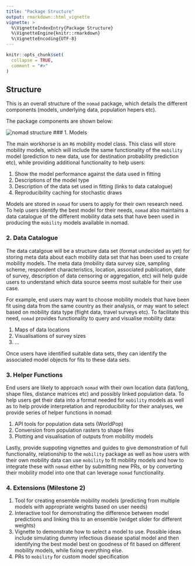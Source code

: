 ```yaml
---
title: "Package Structure"
output: rmarkdown::html_vignette
vignette: >
  %\VignetteIndexEntry{Package Structure}
  %\VignetteEngine{knitr::rmarkdown}
  %\VignetteEncoding{UTF-8}
---
```


```r
knitr::opts_chunk$set(
  collapse = TRUE,
  comment = "#>"
)
```

## Structure

This is an overall structure of the `nomad` package, which details the 
different components (models, underlying data, population hepers etc). 

The package components are shown below:

![nomad structure](imgs/structure.jpg)
### 1. Models

The main workhorse is an `R6` mobility model class. This class will store 
mobility models, which will include the same functionality of the `mobility` model
(prediction to new data, use for destination probability prediction etc), 
while providing additional functionality to help users:

1. Show the model performance against the data used in fitting
2. Descriptions of the model type
3. Description of the data set used in fitting (links to data catalogue)
4. Reproducibility caching for stochastic draws

Models are stored in `nomad` for users to apply for their own research need. To 
help users identify the best model for their needs, `nomad` also maintains
a data catalogue of the different mobility data sets that have been used in 
producing the `mobility` models available in nomad. 

### 2. Data Catalogue

The data catalgoue will be a structure data set (format undecided as yet) for 
storing meta data about each mobility data set that has been used to create 
mobility models. The meta data (mobility data survey size, sampling scheme, 
respondent characteristics, location, associated publication, date of survey, 
description of data censoring or aggregation, 
etc) will help guide 
users to understand which data source seems most suitable for their use case. 

For example, end users may want to choose mobility models that have been fit
using data from the same country as their analysis, or may want to select based 
on mobility data type (flight data, travel surveys etc). To facilitate this need, 
`nomad` provides functionality to query and visualise mobility data:

1. Maps of data locations
2. Visualisations of survey sizes
3. ...

Once users have identified suitable data sets, they can identify the associated
model objects for fits to these data sets. 

### 3. Helper Functions

End users are likely to approach `nomad` with their own location data (lat/long, 
shape files, distance matrices etc) and possibly linked population data. To help
users get their data into a format needed for `mobility` models as well as to 
help provide interpretation and reproducibility for their analyses, we provide 
series of helper functions in nomad:

1. API tools for population data sets (WorldPop)
2. Conversion from population rasters to shape files
3. Plotting and visualisation of outputs from mobility models

Lastly, provide suppoting vignettes and guides to give demonstration of full 
functionality, relationship to the `mobility` package as well as how users with
their own mobility data can use `mobility` to fit mobility models and how to 
integrate these with `nomad` either by submitting new PRs, or by converting
their mobility model into one that can leverage `nomad` functionality. 

### 4. Extensions (Milestone 2)

1. Tool for creating ensemble mobility models (predicting from multiple models
with appropriate weights based on user needs)
2. Interactive tool for demonstrating the difference between model predictions
and linking this to an ensemble (widget slider for different weights)
3. Vignette to demonstrate how to select a model to use. Possible ideas include
simulating dummy infectious disease spatial model and then identifying the best
model best on goodness of fit based on different mobility models, while fixing 
everything else. 
4. PRs to `mobility` for custom model specification


